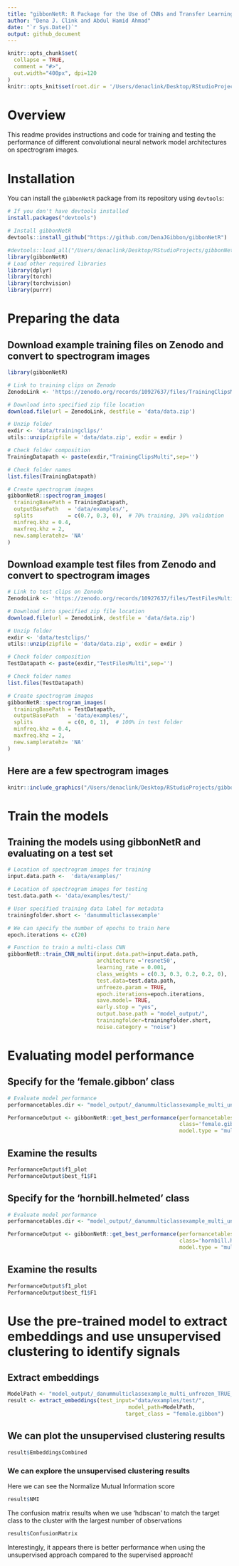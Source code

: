 ```yaml
---
title: "gibbonNetR: R Package for the Use of CNNs and Transfer Learning on Acoustic Data"
author: "Dena J. Clink and Abdul Hamid Ahmad"
date: "`r Sys.Date()`"
output: github_document
---
```


```r
knitr::opts_chunk$set(
  collapse = TRUE,
  comment = "#>",
  out.width="400px", dpi=120
)
knitr::opts_knit$set(root.dir = '/Users/denaclink/Desktop/RStudioProjects/gibbonNetR_notgithub/')
```

# Overview

This readme provides instructions and code for training and testing the performance of different convolutional neural network model architectures on spectrogram images.

# Installation

You can install the `gibbonNetR` package from its repository using `devtools`:

```r
# If you don't have devtools installed
install.packages("devtools")

# Install gibbonNetR
devtools::install_github("https://github.com/DenaJGibbon/gibbonNetR")
```

```r
#devtools::load_all("/Users/denaclink/Desktop/RStudioProjects/gibbonNetR")
library(gibbonNetR)
# Load other required libraries
library(dplyr)
library(torch)
library(torchvision)
library(purrr)

```

# Preparing the data

## Download example training files on Zenodo and convert to spectrogram images

```r
library(gibbonNetR)

# Link to training clips on Zenodo
ZenodoLink <- 'https://zenodo.org/records/10927637/files/TrainingClipsMulti.zip?download=1'

# Download into specified zip file location
download.file(url = ZenodoLink, destfile = 'data/data.zip')

# Unzip folder
exdir <- 'data/trainingclips/'
utils::unzip(zipfile = 'data/data.zip', exdir = exdir )

# Check folder composition
TrainingDatapath <- paste(exdir,"TrainingClipsMulti",sep='')

# Check folder names
list.files(TrainingDatapath)

# Create spectrogram images
gibbonNetR::spectrogram_images(
  trainingBasePath = TrainingDatapath,
  outputBasePath   = 'data/examples/',
  splits           = c(0.7, 0.3, 0),  # 70% training, 30% validation
  minfreq.khz = 0.4,
  maxfreq.khz = 2,
  new.sampleratehz= 'NA'
)

```

## Download example test files from Zenodo and convert to spectrogram images

```r
# Link to test clips on Zenodo
ZenodoLink <- 'https://zenodo.org/records/10927637/files/TestFilesMulti.zip?download=1'

# Download into specified zip file location
download.file(url = ZenodoLink, destfile = 'data/data.zip')

# Unzip folder
exdir <- 'data/testclips/'
utils::unzip(zipfile = 'data/data.zip', exdir = exdir )

# Check folder composition
TestDatapath <- paste(exdir,"TestFilesMulti",sep='')

# Check folder names
list.files(TestDatapath)

# Create spectrogram images
gibbonNetR::spectrogram_images(
  trainingBasePath = TestDatapath,
  outputBasePath   = 'data/examples/',
  splits           = c(0, 0, 1),  # 100% in test folder
  minfreq.khz = 0.4,
  maxfreq.khz = 2,
  new.sampleratehz= 'NA'
)


```

## Here are a few spectrogram images

```r
knitr::include_graphics("/Users/denaclink/Desktop/RStudioProjects/gibbonNetR/README_files/spectro.png")
```

# Train the models
## Training the models using gibbonNetR and evaluating on a test set

```r
# Location of spectrogram images for training
input.data.path <-  'data/examples/'

# Location of spectrogram images for testing
test.data.path <- 'data/examples/test/'

# User specified training data label for metadata
trainingfolder.short <- 'danummulticlassexample'

# We can specify the number of epochs to train here
epoch.iterations <- c(20)

# Function to train a multi-class CNN
gibbonNetR::train_CNN_multi(input.data.path=input.data.path,
                            architecture ='resnet50',
                            learning_rate = 0.001,
                            class_weights = c(0.3, 0.3, 0.2, 0.2, 0),
                            test.data=test.data.path,
                            unfreeze.param = TRUE,
                            epoch.iterations=epoch.iterations,
                            save.model= TRUE,
                            early.stop = "yes",
                            output.base.path = "model_output/",
                            trainingfolder=trainingfolder.short,
                            noise.category = "noise")

```

# Evaluating model performance
## Specify for the 'female.gibbon' class
```r
# Evaluate model performance
performancetables.dir <- "model_output/_danummulticlassexample_multi_unfrozen_TRUE_/performance_tables_multi"

PerformanceOutput <- gibbonNetR::get_best_performance(performancetables.dir=performancetables.dir,
                                                      class='female.gibbon',
                                                      model.type = "multi",Thresh.val=0)

```

## Examine the results
```r
PerformanceOutput$f1_plot
PerformanceOutput$best_f1$F1
```

## Specify for the 'hornbill.helmeted' class
```r

# Evaluate model performance
performancetables.dir <- "model_output/_danummulticlassexample_multi_unfrozen_TRUE_/performance_tables_multi"

PerformanceOutput <- gibbonNetR::get_best_performance(performancetables.dir=performancetables.dir,
                                                      class='hornbill.helmeted',
                                                      model.type = "multi",Thresh.val=0)

```

## Examine the results
```r
PerformanceOutput$f1_plot
PerformanceOutput$best_f1$F1
```


# Use the pre-trained model to extract embeddings and use unsupervised clustering to identify signals

## Extract embeddings

```r

ModelPath <- "model_output/_danummulticlassexample_multi_unfrozen_TRUE_/_danummulticlassexample_20_resnet50_model.pt"
result <- extract_embeddings(test_input="data/examples/test/",
                                      model_path=ModelPath,
                                     target_class = "female.gibbon")
```

## We can plot the unsupervised clustering results
```r
result$EmbeddingsCombined
```

### We can explore the unsupervised clustering results
Here we can see the Normalize Mutual Information score
```r
result$NMI
```


The confusion matrix results when we use 'hdbscan' to match the target class to the cluster with the largest number of observations
```r
result$ConfusionMatrix
```


Interestingly, it appears there is better performance when using the unsupervised approach compared to the supervised approach!
